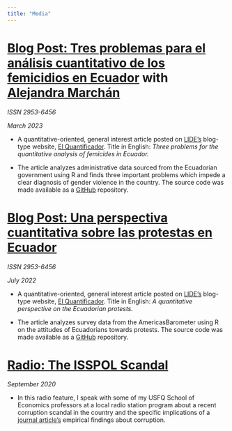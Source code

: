 ```yaml
---
title: "Media"
---
```


# [Blog Post: Tres problemas para el análisis cuantitativo de los femicidios en Ecuador](https://elquantificador.org/post/valores/2023-03-07-tres-problemas-para-el-an-lisis-cuantitativo-de-los-femicidios-en-ecuador/) with [Alejandra Marchán](https://sites.google.com/view/amarchan98/home)

*ISSN 2953-6456*

*March 2023*

- A quantitative-oriented, general interest article posted on [LIDE’s](https://laboratoriolide.org/) blog-type
website, [El Quantificador](https://elquantificador.org). Title in English: *Three problems for the quantitative analysis of femicides in Ecuador.*

- The article analyzes administrative data sourced from the Ecuadorian government using R and finds three important problems which impede a clear diagnosis of gender violence in the country. The source code was made available as a [GitHub](https://github.com/amarchan1998/Femicidios) repository.

# [Blog Post: Una perspectiva cuantitativa sobre las protestas en Ecuador](https://elquantificador.org/post/valores/perspectiva-cuantitativa-protestas-ecuador/)

*ISSN 2953-6456*

*July 2022*

- A quantitative-oriented, general interest article posted on [LIDE’s](https://laboratoriolide.org/) blog-type website, [El Quantificador](https://elquantificador.org). Title in English: *A quantitative perspective on the Ecuadorian protests.*

- The article analyzes survey data from the AmericasBarometer using R on the attitudes of Ecuadorians towards protests. The source code was made available as a [GitHub](https://github.com/dsanchezp18/protests-article) repository.


#  [Radio: The ISSPOL Scandal](https://www.youtube.com/watch?v=5VtO5wP5FGQ)

*September 2020*

- In this radio feature, I speak with some of my USFQ School of Economics professors at a local radio station program about a recent corruption scandal in the country and the specific implications of a [journal article's](https://papers.ssrn.com/sol3/papers.cfm?abstract_id=3237456) empirical findings about corruption. 




